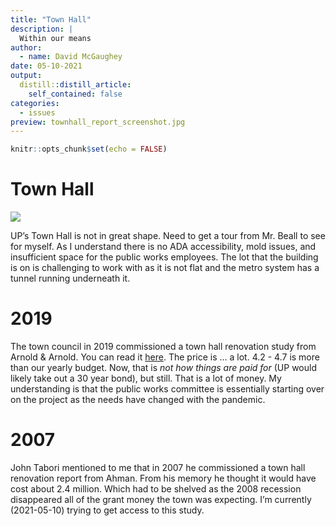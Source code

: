 ```yaml
---
title: "Town Hall"
description: |
  Within our means
author:
  - name: David McGaughey
date: 05-10-2021
output:
  distill::distill_article:
    self_contained: false
categories:
  - issues
preview: townhall_report_screenshot.jpg
---
```


```r
knitr::opts_chunk$set(echo = FALSE)
```

# Town Hall

![](townhall_report_screenshot.jpg)

UP's Town Hall is not in great shape. Need to get a tour from Mr. Beall to see for myself. As I understand there is no ADA accessibility, mold issues, and insufficient space for the public works employees. The lot that the building is on is challenging to work with as it is not flat and the metro system has a tunnel running underneath it. 

# 2019

The town council in 2019 commissioned a town hall renovation study from Arnold & Arnold. You can read it [here](https://www.upmd.org/DocumentCenter/View/1383/Final-Town-Hall-Needs-Assessment-Report). The price is ... a lot. 4.2 - 4.7 is more than our yearly budget. Now, that is *not how things are paid for* (UP would likely take out a 30 year bond), but still. That is a lot of money. My understanding is that the public works committee is essentially starting over on the project as the needs have changed with the pandemic. 

# 2007

John Tabori mentioned to me that in 2007 he commissioned a town hall renovation report from Ahman. From his memory he thought it would have cost about 2.4 million. Which had to be shelved as the 2008 recession disappeared all of the grant money the town was expecting. I'm currently (2021-05-10) trying to get access to this study.

